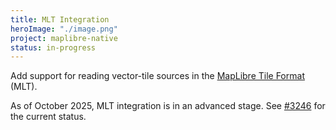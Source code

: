 ```yaml
---
title: MLT Integration
heroImage: "./image.png"
project: maplibre-native
status: in-progress
---
```


Add support for reading vector-tile sources in the [MapLibre Tile Format](https://github.com/maplibre/maplibre-tile-spec) (MLT).

As of October 2025, MLT integration is in an advanced stage. See [#3246](https://github.com/maplibre/maplibre-native/pull/3246) for the current status.

